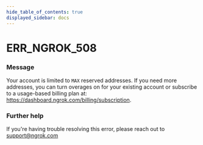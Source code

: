 ```yaml
---
hide_table_of_contents: true
displayed_sidebar: docs
---
```



# ERR_NGROK_508

### Message
Your account is limited to `MAX` reserved addresses. If you need more addresses, you can turn overages on for your existing account or subscribe to a usage-based billing plan at: https://dashboard.ngrok.com/billing/subscription.

<ErrorDetails error='err_ngrok_508' />


### Further help
If you're having trouble resolving this error, please reach out to [support@ngrok.com](mailto:support@ngrok.com?subject=Help%20with%20ERR_NGROK_508)

